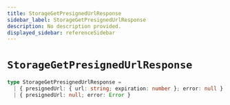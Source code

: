 ```yaml
---
title: StorageGetPresignedUrlResponse
sidebar_label: StorageGetPresignedUrlResponse
description: No description provided.
displayed_sidebar: referenceSidebar
---
```


# `StorageGetPresignedUrlResponse`

```ts
type StorageGetPresignedUrlResponse =
  | { presignedUrl: { url: string; expiration: number }; error: null }
  | { presignedUrl: null; error: Error }
```
